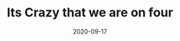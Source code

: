 ---
title: Its Crazy that we are on four
slug: my-fourth-post
date: 2020-09-17
featureImage: 4e.jpg
excerpt: Some text I think, that goes here. To fill the empty space inside te page. I hope they have pudding in here!
---